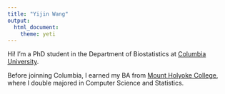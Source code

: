 ```yaml
---
title: "Yijin Wang"
output: 
  html_document:
    theme: yeti
---
```


Hi! I'm a PhD student in the Department of Biostatistics at [Columbia University](https://www.publichealth.columbia.edu/academics/departments/biostatistics).

Before joinning Columbia, I earned my BA from [Mount Holyoke College](https://www.mtholyoke.edu), where I double majored in Computer Science and Statistics. 
